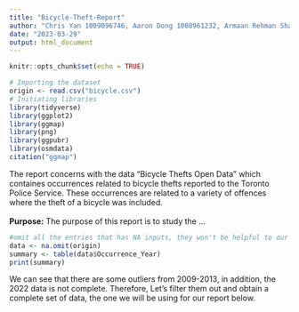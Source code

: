 ```yaml
---
title: "Bicycle-Theft-Report"
author: "Chris Yan 1009096746, Aaron Dong 1008961232, Armaan Rehman Shah 1009641309"
date: "2023-03-29"
output: html_document
---
```


```r
knitr::opts_chunk$set(echo = TRUE)
```

```r
# Importing the dataset
origin <- read.csv("bicycle.csv")
# Initiating libraries
library(tidyverse)
library(ggplot2)
library(ggmap)
library(png)
library(ggpubr)
library(osmdata)
citation("ggmap")
```
The report concerns with the data "Bicycle Thefts Open Data" which containes occurrences related to bicycle thefts reported to the Toronto Police Service. These occurrences are related to a variety of offences where the theft of a bicycle was included.
\
\
**Purpose:** The purpose of this report is to study the ...

```r
#omit all the entries that has NA inputs, they won't be helpful to our data
data <- na.omit(origin)
summary <- table(data$Occurrence_Year)
print(summary)
```

We can see that there are some outliers from 2009-2013, in addition, the 2022 data is not complete.
Therefore, Let's filter them out and obtain a complete set of data, the one we will be using for our report below.
```r



```

